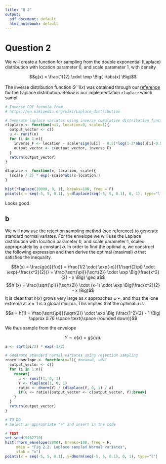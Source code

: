 ```yaml
---
title: "Q 2"
output:
  pdf_document: default
  html_notebook: default
---
```


# Question 2
We will create a function for sampling from the double exponential (Laplace) distribution with location parameter $0$, and scale parameter $1$, with density

$$g(x) = \frac{1}{2} \cdot \exp \Big( -\abs(x) \Big)$$

The inverse distribution function $G^-1(x)$ was obtained through our [reference](https://en.wikipedia.org/wiki/Laplace_distribution) for the Laplace distribution. Below is our implementation `rlaplace` which sampl

```r
# Inverse CDF formula from
# https://en.wikipedia.org/wiki/Laplace_distribution

# Generate laplace variates using inverse cumulative distribution function
rlaplace <- function(n=1, location=0, scale=1){
  output_vector <- c()
  u <- runif(n)
  for (i in 1:n){
    inverse_F <- location - scale*sign(u[i] - 0.5)*log(1-2*abs(u[i]-0.5))
    output_vector <- c(output_vector, inverse_F)
  }
  return(output_vector)
}

dlaplace <- function(x, location, scale){
  (scale / 2) * exp(-scale*abs(x-location))
}
```


```r
hist(rlaplace(10000, 0, 1), breaks=100, freq = F)
points(x = seq(-5, 5, 0.1), y=dlaplace(seq(-5, 5, 0.1), 0, 1), type="l")
```

Looks good.

## b
We will now use the rejection sampling method (see [reference](https://en.wikipedia.org/wiki/Rejection_sampling)) to generate standard normal variates. For the envelope we will use the Laplace distribution with location parameter $0$, and scale parameter $1$, scaled appropriately by a constant $a$. In order to find the optimal $a$, we construct the following expression and then derive the optimal (maximal) $a$ that satisfies the inequality.

$$h(x) = \frac{g(x)}{f(x)} = \frac{1/2 \cdot \exp(-x)}{1/\sqrt{2\pi} \cdot \exp(-\frac{x^2}{2})} = \frac{\sqrt{\pi}}{\sqrt{2}} \cdot \exp \Big(\frac{x^2}{2} - x \Big) \geq a$$
$$h'(x) = \frac{\sqrt{\pi}}{\sqrt{2}} \cdot (x-1) \cdot \exp \Big(\frac{x^2}{2} - x \Big)$$
It is clear that $h(x)$ grows very large as $x$ approaches $\pm \infty$, and thus the lone extrema at $x = 1$ is a global minima. This implies that the optimal $a$ is

$$a = h(1) = \frac{\sqrt{\pi}}{\sqrt{2}} \cdot \exp \Big (\frac{1^2}{2} - 1 \Big) \approx 0.76 \space \text{\space (rounded down)}$$

We thus sample from the envelope

$$Y \sim e(x) = g(x)/a.$$

```r
a <- sqrt(pi/2) * exp(-1/2)

# Generate standard normal variates using rejection sampling
rnorm_envelope <- function(n=1){ #mean=0, sd=1
  output_vector <- c()
  for (i in 1:n){
    repeat{
      u <- runif(1, 0, 1)
      Y <- rlaplace(1, 0, 1)
      ratio <- dnorm(Y) / (dlaplace(Y, 0, 1) / a)
      if(u <= ratio){output_vector <- c(output_vector, Y);break}
    }
  }
  return(output_vector)
}

# TO DO
# Select an appropriate "a" and insert in the code

# TEST
set.seed(9432719)
hist(rnorm_envelope(2000), breaks=100, freq = F,
     main = "Fig 2.2. Laplace sampled Normal variates",
     xlab = "x")
points(x = seq(-5, 5, 0.1), y=dnorm(seq(-5, 5, 0.1), 0, 1), type="l")
```


